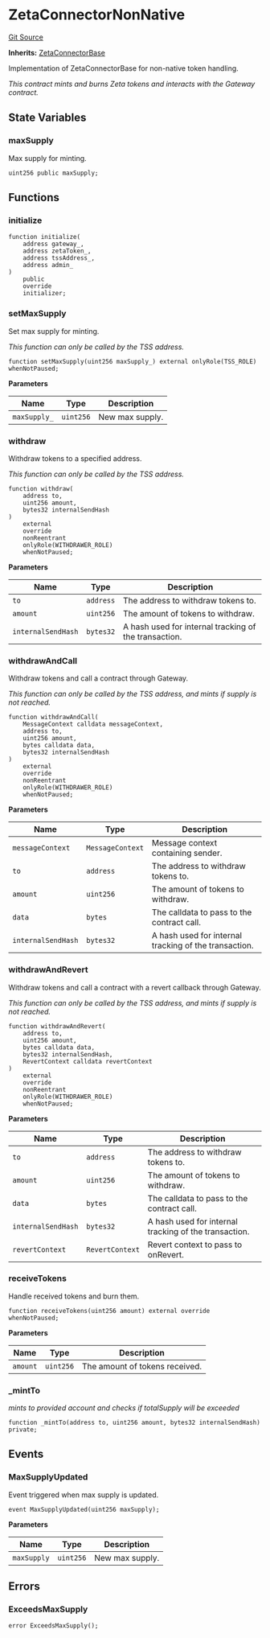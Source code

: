 # ZetaConnectorNonNative
[Git Source](https://github.com/zeta-chain/protocol-contracts/blob/main/docs/src/contracts/evm/ZetaConnectorNonNative.sol)

**Inherits:**
[ZetaConnectorBase](/src/pages/developers/architecture/protocol/contracts/evm/ZetaConnectorBase.sol/abstract.ZetaConnectorBase.mdx)

Implementation of ZetaConnectorBase for non-native token handling.

*This contract mints and burns Zeta tokens and interacts with the Gateway contract.*


## State Variables
### maxSupply
Max supply for minting.


```solidity
uint256 public maxSupply;
```


## Functions
### initialize


```solidity
function initialize(
    address gateway_,
    address zetaToken_,
    address tssAddress_,
    address admin_
)
    public
    override
    initializer;
```

### setMaxSupply

Set max supply for minting.

*This function can only be called by the TSS address.*


```solidity
function setMaxSupply(uint256 maxSupply_) external onlyRole(TSS_ROLE) whenNotPaused;
```
**Parameters**

|Name|Type|Description|
|----|----|-----------|
|`maxSupply_`|`uint256`|New max supply.|


### withdraw

Withdraw tokens to a specified address.

*This function can only be called by the TSS address.*


```solidity
function withdraw(
    address to,
    uint256 amount,
    bytes32 internalSendHash
)
    external
    override
    nonReentrant
    onlyRole(WITHDRAWER_ROLE)
    whenNotPaused;
```
**Parameters**

|Name|Type|Description|
|----|----|-----------|
|`to`|`address`|The address to withdraw tokens to.|
|`amount`|`uint256`|The amount of tokens to withdraw.|
|`internalSendHash`|`bytes32`|A hash used for internal tracking of the transaction.|


### withdrawAndCall

Withdraw tokens and call a contract through Gateway.

*This function can only be called by the TSS address, and mints if supply is not reached.*


```solidity
function withdrawAndCall(
    MessageContext calldata messageContext,
    address to,
    uint256 amount,
    bytes calldata data,
    bytes32 internalSendHash
)
    external
    override
    nonReentrant
    onlyRole(WITHDRAWER_ROLE)
    whenNotPaused;
```
**Parameters**

|Name|Type|Description|
|----|----|-----------|
|`messageContext`|`MessageContext`|Message context containing sender.|
|`to`|`address`|The address to withdraw tokens to.|
|`amount`|`uint256`|The amount of tokens to withdraw.|
|`data`|`bytes`|The calldata to pass to the contract call.|
|`internalSendHash`|`bytes32`|A hash used for internal tracking of the transaction.|


### withdrawAndRevert

Withdraw tokens and call a contract with a revert callback through Gateway.

*This function can only be called by the TSS address, and mints if supply is not reached.*


```solidity
function withdrawAndRevert(
    address to,
    uint256 amount,
    bytes calldata data,
    bytes32 internalSendHash,
    RevertContext calldata revertContext
)
    external
    override
    nonReentrant
    onlyRole(WITHDRAWER_ROLE)
    whenNotPaused;
```
**Parameters**

|Name|Type|Description|
|----|----|-----------|
|`to`|`address`|The address to withdraw tokens to.|
|`amount`|`uint256`|The amount of tokens to withdraw.|
|`data`|`bytes`|The calldata to pass to the contract call.|
|`internalSendHash`|`bytes32`|A hash used for internal tracking of the transaction.|
|`revertContext`|`RevertContext`|Revert context to pass to onRevert.|


### receiveTokens

Handle received tokens and burn them.


```solidity
function receiveTokens(uint256 amount) external override whenNotPaused;
```
**Parameters**

|Name|Type|Description|
|----|----|-----------|
|`amount`|`uint256`|The amount of tokens received.|


### _mintTo

*mints to provided account and checks if totalSupply will be exceeded*


```solidity
function _mintTo(address to, uint256 amount, bytes32 internalSendHash) private;
```

## Events
### MaxSupplyUpdated
Event triggered when max supply is updated.


```solidity
event MaxSupplyUpdated(uint256 maxSupply);
```

**Parameters**

|Name|Type|Description|
|----|----|-----------|
|`maxSupply`|`uint256`|New max supply.|

## Errors
### ExceedsMaxSupply

```solidity
error ExceedsMaxSupply();
```

